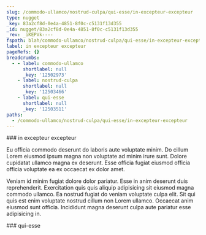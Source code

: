 ```yaml
---
slug: /commodo-ullamco/nostrud-culpa/qui-esse/in-excepteur-excepteur
type: nugget
_key: 83a2cf8d-0e4a-4851-8f0c-c5131f13d355
_id: nugget/83a2cf8d-0e4a-4851-8f0c-c5131f13d355
_rev: _iKEPVk----
fspath: blah/commodo-ullamco/nostrud-culpa/qui-esse/in-excepteur-excepteur.md
label: in excepteur excepteur
pageRefs: {}
breadcrumbs:
  - - label: commodo-ullamco
      shortlabel: null
      _key: '12502973'
    - label: nostrud-culpa
      shortlabel: null
      _key: '12503466'
    - label: qui-esse
      shortlabel: null
      _key: '12503511'
paths:
  - /commodo-ullamco/nostrud-culpa/qui-esse/in-excepteur-excepteur
---
```


<NuggetArea>
<Nugget slug="/commodo-ullamco/nostrud-culpa/qui-esse/in-excepteur-excepteur" type="nugget" _key="83a2cf8d-0e4a-4851-8f0c-c5131f13d355" _id="nugget/83a2cf8d-0e4a-4851-8f0c-c5131f13d355" _rev="_iKEPVk----" fspath="blah/commodo-ullamco/nostrud-culpa/qui-esse/in-excepteur-excepteur.md" label="in excepteur excepteur" paths="/commodo-ullamco/nostrud-culpa/qui-esse/in-excepteur-excepteur">
<NuggetBody>
### in excepteur excepteur

Eu officia commodo deserunt do laboris aute voluptate minim. Do cillum Lorem eiusmod ipsum magna non voluptate ad minim irure sunt. Dolore cupidatat ullamco magna ex deserunt. Esse officia fugiat eiusmod officia officia voluptate ea ex occaecat ex dolor amet.

Veniam id minim fugiat dolore dolor pariatur. Esse in anim deserunt duis reprehenderit. Exercitation quis quis aliquip adipisicing sit eiusmod magna commodo ullamco. Ea nostrud fugiat do veniam voluptate culpa elit. Sit qui quis est enim voluptate nostrud cillum non Lorem ullamco. Occaecat anim eiusmod sunt officia. Incididunt magna deserunt culpa aute pariatur esse adipisicing in.

</NuggetBody>
<Breadcrumbs>
<Crumbs>
<Crumb _key="12502973" label="commodo-ullamco" /><Crumb _key="12503466" label="nostrud-culpa" /><Crumb _key="12503511" label="qui-esse" />
</Crumbs>
</Breadcrumbs>
</Nugget>

<NuggetsInbound>
</NuggetsInbound>
<NuggetsOutbound>
</NuggetsOutbound>
</NuggetArea>
<PassagesInbound>
<Passage direction="inbound" type="passage" _key="12503511" _id="passage/12503511" _rev="_iKEPVj6---" label="qui-esse" passage="qui-esse" fspath="blah/commodo-ullamco/nostrud-culpa/qui-esse" paths="/commodo-ullamco/nostrud-culpa/qui-esse" slug="/commodo-ullamco/nostrud-culpa/qui-esse">
<NuggetBody>
### qui-esse

</NuggetBody>
<Breadcrumbs>
<Crumbs>
<Crumb _key="12502973" label="commodo-ullamco" /><Crumb _key="12503466" label="nostrud-culpa" />
</Crumbs>
</Breadcrumbs>
</Passage>

</PassagesInbound>
<PassagesOutbound>
</PassagesOutbound>